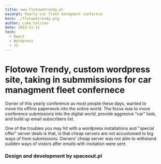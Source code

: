 ```yaml
---
title: www.flotowetrendy.pl
excerpt: Yearly car fleet managment confernce 
hero: ./flotowetrendy.png
author: Luke Celitan
date: 2019-11-11
tech:
  - React
  - Wordpress
  - JS
---
```



# Flotowe Trendy, custom wordpress site, taking in submmissions for car managment fleet confernece

Owner of this yearly conference as most people these days, wanted to move his offline paperwork into the online world. The focus was to move conference submissions into the digital world, provide aggresive "car" look, and build up email subscribers list.

One of the troubles you may hit with a wordpress installations and "special offer" server deals is that, is that cheap servers are not accustomed to big ways of from submissions. Owners' cheap server was not able to withstand sudden ways of vistors after emails with invitation were sent.



### Design and development by spaceout.pl